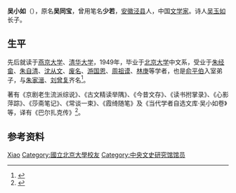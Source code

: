 '''吴小如'''（{{bd|1922年|9月8日|2014年|5月11日|catIdx=Wu}}），原名'''吴同宝'''，曾用笔名'''少若'''，[[安徽|安徽]][[泾县|泾县]]人，中国[[文学家|文学家]]。诗人[[吴玉如|吴玉如]]长子。

==生平==
先后就读于[[燕京大学|燕京大学]]、[[清华大学|清华大学]]，1949年，毕业于[[北京大学|北京大学]]中文系，受业于[[朱经畲|朱经畲]]、[[朱自清|朱自清]]、[[沈从文|沈从文]]、[[废名|废名]]、[[游国恩|游国恩]]、[[周祖谟|周祖谟]]、[[林庚|林庚]]等学者，也是[[俞平伯|俞平伯]]入室弟子，与[[朱家溍|朱家溍]]、[[刘曾复|刘曾复]]齐名<ref>{{cite news|title=北京大学教授吴小如逝世|url=http://www.jyb.cn/high/gdjyxw/201405/t20140513_581554.html|accessdate=2014-06-10|newspaper=中国教育新闻网|archive-url=https://web.archive.org/web/20140709180838/http://jyb.cn/high/gdjyxw/201405/t20140513_581554.html|archive-date=2014-07-09|dead-url=yes}}</ref>。

著有《京剧老生流派综说》、《古文精读举隅》、《今昔文存》、《读书拊掌录》、《心影萍踪》、《莎斋笔记》、《常谈一束》、《霞绮随笔》及《当代学者自选文库·吴小如卷》等，译有《巴尔扎克传》<ref>{{cite news|title=北大教授吴小如逝世|url=http://www.bj.xinhuanet.com/bjyw/2014-05/14/c_1110690647.htm|accessdate=2014-06-10|newspaper=新华网}}{{dead link|date=2017年12月 |bot=InternetArchiveBot |fix-attempted=yes }}</ref>。

== 参考资料 ==
{{reflist}}

{{中央文史研究馆馆员}}

{{Authority control}}
{{DEFAULTSORT:Wu吴}}
[[Category:吴姓|Xiao]]
[[Category:國立北京大學校友|Category:國立北京大學校友]]
[[Category:中央文史研究馆馆员|Category:中央文史研究馆馆员]]